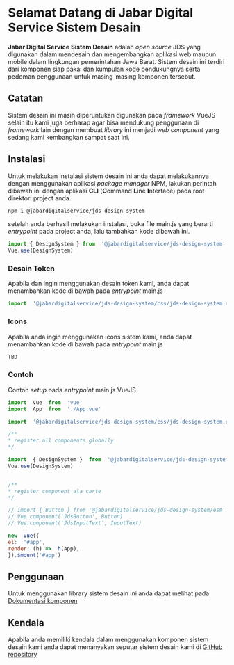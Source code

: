 
<Meta title="Instalasi" />

# Selamat Datang di Jabar Digital Service Sistem Desain

**Jabar Digital Service Sistem Desain** adalah _open source_ JDS yang digunakan dalam mendesain dan mengembangkan aplikasi web maupun mobile dalam lingkungan pemerintahan Jawa Barat. Sistem desain ini terdiri dari komponen siap pakai dan kumpulan kode pendukungnya serta pedoman penggunaan untuk masing-masing komponen tersebut.

## Catatan
Sistem desain ini masih diperuntukan digunakan pada *framework*  VueJS selain itu kami juga berharap agar bisa mendukung penggunaan di *framework* lain dengan membuat *library* ini menjadi *web component* yang sedang kami kembangkan sampat saat ini.

## Instalasi
Untuk melakukan instalasi sistem desain ini anda dapat melakukannya dengan menggunakan aplikasi *package manager* NPM, lakukan perintah dibawah ini dengan aplikasi **CLI** (**C**ommand **L**ine **I**nterface) pada root direktori project anda.

```bash 
npm i @jabardigitalservice/jds-design-system
```
setelah anda berhasil melakukan instalasi, buka file main.js yang berarti *entrypoint* pada project anda, lalu tambahkan kode dibawah ini.
```javascript 
import { DesignSystem } from  '@jabardigitalservice/jds-design-system'
Vue.use(DesignSystem)
```
### Desain Token
Apabila dan ingin menggunakan desain token kami, anda dapat menambahkan kode di bawah pada *entrypoint* main.js
```javascript
import  '@jabardigitalservice/jds-design-system/css/jds-design-system.css'
```
### Icons
Apabila anda ingin menggunakan icons sistem kami, anda dapat menambahkan kode di bawah pada *entrypoint* main.js
```javascript
TBD
```
### Contoh
Contoh *setup* pada *entrypoint* main.js  VueJS
```javascript
import  Vue  from  'vue'
import  App  from  './App.vue'

import  '@jabardigitalservice/jds-design-system/css/jds-design-system.css'

/**
* register all components globally
*/

import  { DesignSystem }  from  '@jabardigitalservice/jds-design-system'
Vue.use(DesignSystem)


/**
* register component ala carte
*/

// import { Button } from '@jabardigitalservice/jds-design-system/esm'
// Vue.component('JdsButton', Button)
// Vue.component('JdsInputText', InputText)

new  Vue({
el:  '#app',
render: (h) =>  h(App),
}).$mount('#app')
```
## Penggunaan
Untuk menggunakan library sistem desain ini anda dapat melihat pada [Dokumentasi komponen](https://master--60d0320b29870700395d5ad8.chromatic.com)
## Kendala
Apabila anda memiliki kendala dalam menggunakan komponen sistem desain kami anda dapat menanyakan seputar sistem desain kami di [GitHub repository](https://github.com/jabardigitalservice/jds-design-system-vue-lib/issues)